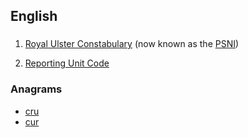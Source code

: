 {{also|rực|ruc}}

==English==

==={{initialism-old|en}}===
{{en-initialism}}
# [[w:Royal Ulster Constabulary|Royal Ulster Constabulary]] (now known as the [[PSNI]])
# {{context|military|US|lang=en}} [[Reporting Unit Code]]

===Anagrams===
* [[cru#English|cru]] 
* [[cur#English|cur]]